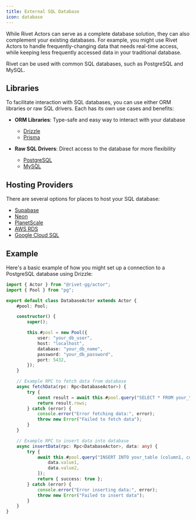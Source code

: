 ```yaml
---
title: External SQL Database
icon: database
---
```


While Rivet Actors can serve as a complete database solution, they can also complement your existing databases. For example, you might use Rivet Actors to handle frequently-changing data that needs real-time access, while keeping less frequently accessed data in your traditional database.

Rivet can be used with common SQL databases, such as PostgreSQL and MySQL.

## Libraries

To facilitate interaction with SQL databases, you can use either ORM libraries or raw SQL drivers. Each has its own use cases and benefits:

-   **ORM Libraries**: Type-safe and easy way to interact with your database

    -   [Drizzle](https://orm.drizzle.team/)
    -   [Prisma](https://www.prisma.io/)

-   **Raw SQL Drivers**: Direct access to the database for more flexibility

    -   [PostgreSQL](https://node-postgres.com/)
    -   [MySQL](https://github.com/mysqljs/mysql)

## Hosting Providers

There are several options for places to host your SQL database:

-   [Supabase](https://supabase.com/)
-   [Neon](https://neon.tech/)
-   [PlanetScale](https://planetscale.com/)
-   [AWS RDS](https://aws.amazon.com/rds/)
-   [Google Cloud SQL](https://cloud.google.com/sql)

## Example

Here's a basic example of how you might set up a connection to a PostgreSQL database using Drizzle:

```typescript {{ "title": "actor.ts" }}
import { Actor } from "@rivet-gg/actor";
import { Pool } from "pg";

export default class DatabaseActor extends Actor {
	#pool: Pool;

	constructor() {
		super();

		this.#pool = new Pool({
			user: "your_db_user",
			host: "localhost",
			database: "your_db_name",
			password: "your_db_password",
			port: 5432,
		});
	}

	// Example RPC to fetch data from database
	async fetchData(rpc: Rpc<DatabaseActor>) {
		try {
			const result = await this.#pool.query("SELECT * FROM your_table");
			return result.rows;
		} catch (error) {
			console.error("Error fetching data:", error);
			throw new Error("Failed to fetch data");
		}
	}

	// Example RPC to insert data into database
	async insertData(rpc: Rpc<DatabaseActor>, data: any) {
		try {
			await this.#pool.query("INSERT INTO your_table (column1, column2) VALUES ($1, $2)", [
				data.value1,
				data.value2,
			]);
			return { success: true };
		} catch (error) {
			console.error("Error inserting data:", error);
			throw new Error("Failed to insert data");
		}
	}
}
```
